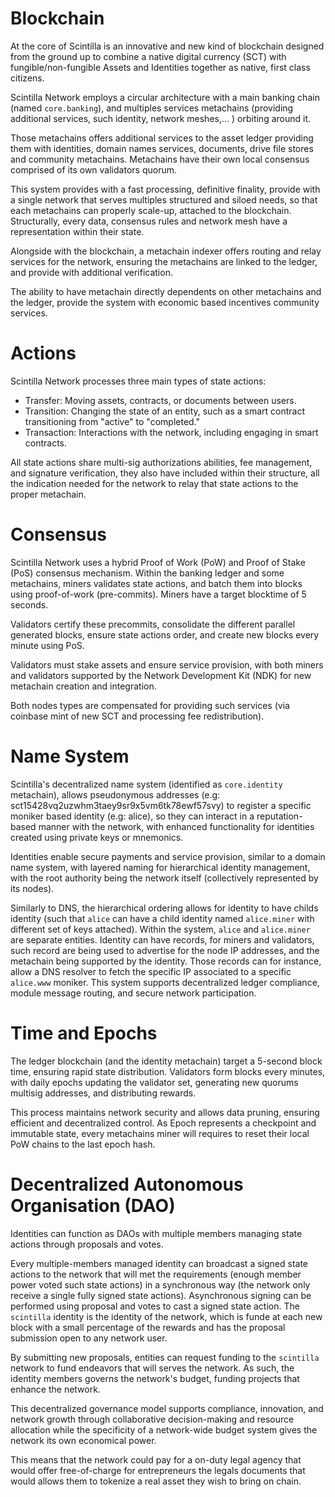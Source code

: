 # Blockchain

At the core of Scintilla is an innovative and new kind of blockchain designed from the ground up to combine a native digital currency (SCT) with fungible/non-fungible Assets and Identities together as native, first class citizens.

Scintilla Network employs a circular architecture with a main banking chain (named `core.banking`), and multiples services metachains (providing additional services, such identity, network meshes,... ) orbiting around it.

Those metachains offers additional services to the asset ledger providing them with identities, domain names services, documents, drive file stores and community metachains.
Metachains have their own local consensus comprised of its own validators quorum.

This system provides with a fast processing, definitive finality, provide with a single network that serves multiples structured and siloed needs, so that each metachains can properly scale-up, attached to the blockchain.
Structurally, every data, consensus rules and network mesh have a representation within their state.

Alongside with the blockchain, a metachain indexer offers routing and relay services for the network, ensuring the metachains are linked to the ledger, and provide with additional verification.

The ability to have metachain directly dependents on other metachains and the ledger, provide the system with economic based incentives community services.

# Actions

Scintilla Network processes three main types of state actions:

- Transfer: Moving assets, contracts, or documents between users.
- Transition: Changing the state of an entity, such as a smart contract transitioning from "active" to "completed."
- Transaction: Interactions with the network, including engaging in smart contracts.

All state actions share multi-sig authorizations abilities, fee management, and signature verification, they also have included within their structure, all the indication needed for the network to relay that state actions to the proper metachain.

# Consensus

Scintilla Network uses a hybrid Proof of Work (PoW) and Proof of Stake (PoS) consensus mechanism.
Within the banking ledger and some metachains, miners validates state actions, and batch them into blocks using proof-of-work (pre-commits). Miners have a target blocktime of 5 seconds.

Validators certify these precommits, consolidate the different parallel generated blocks, ensure state actions order, and create new blocks every minute using PoS.

Validators must stake assets and ensure service provision, with both miners and validators supported by the Network Development Kit (NDK) for new metachain creation and integration.

Both nodes types are compensated for providing such services (via coinbase mint of new SCT and processing fee redistribution).

# Name System

Scintilla's decentralized name system (identified as `core.identity` metachain), allows pseudonymous addresses (e.g: sct15428vq2uzwhm3taey9sr9x5vm6tk78ewf57svy) to register a specific moniker based identity (e.g: alice), so they can interact in a reputation-based manner with the network, with enhanced functionality for identities created using private keys or mnemonics.

Identities enable secure payments and service provision, similar to a domain name system, with layered naming for hierarchical identity management, with the root authority being the network itself (collectively represented by its nodes).

Similarly to DNS, the hierarchical ordering allows for identity to have childs identity (such that `alice` can have a child identity named `alice.miner` with different set of keys attached). Within the system, `alice` and `alice.miner` are separate entities.
Identity can have records, for miners and validators, such record are being used to advertise for the node IP addresses, and the metachain being supported by the identity.
Those records can for instance, allow a DNS resolver to fetch the specific IP associated to a specific `alice.www` moniker.
This system supports decentralized ledger compliance, module message routing, and secure network participation.

# Time and Epochs

The ledger blockchain (and the identity metachain) target a 5-second block time, ensuring rapid state distribution.
Validators form blocks every minutes, with daily epochs updating the validator set, generating new quorums multisig addresses, and distributing rewards.

This process maintains network security and allows data pruning, ensuring efficient and decentralized control.
As Epoch represents a checkpoint and immutable state, every metachains miner will requires to reset their local PoW chains to the last epoch hash.

# Decentralized Autonomous Organisation (DAO)

Identities can function as DAOs with multiple members managing state actions through proposals and votes.

Every multiple-members managed identity can broadcast a signed state actions to the network that will met the requirements (enough member power voted such state actions) in a synchronous way (the network only receive a single fully signed state actions).
Asynchronous signing can be performed using proposal and votes to cast a signed state action.
The `scintilla` identity is the identity of the network, which is funde at each new block with a small percentage of the rewards and has the proposal submission open to any network user.

By submitting new proposals, entities can request funding to the `scintilla` network to fund endeavors that will serves the network. As such, the identity members governs the network's budget, funding projects that enhance the network.

This decentralized governance model supports compliance, innovation, and network growth through collaborative decision-making and resource allocation while the specificity of a network-wide budget system gives the network its own economical power.

This means that the network could pay for a on-duty legal agency that would offer free-of-charge for entrepreneurs the legals documents that would allows them to tokenize a real asset they wish to bring on chain.
